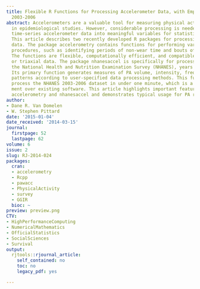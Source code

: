 ```yaml
---
title: Flexible R Functions for Processing Accelerometer Data, with Emphasis on NHANES
  2003-2006
abstract: Accelerometers are a valuable tool for measuring physical activity (PA)
  in epidemiological studies. However, considerable processing is needed to convert
  time-series accelerometer data into meaningful variables for statistical analysis.
  This article describes two recently developed R packages for processing accelerometer
  data. The package accelerometry contains functions for performing various data processing
  procedures, such as identifying periods of non-wear time and bouts of activity.
  The functions are flexible, computationally efficient, and compatible with uniaxial
  or triaxial data. The package nhanesaccel is specifically for processing data from
  the National Health and Nutrition Examination Survey (NHANES), years 2003–2006.
  Its primary function generates measures of PA volume, intensity, frequency, and
  patterns according to user-specified data processing methods. This function can
  process the NHANES 2003-2006 dataset in under one minute, which is a drastic improve
  ment over existing software. This article highlights important features of packages
  accelerometry and nhanesaccel and demonstrates typical usage for PA researchers.
author:
- Dane R. Van Domelen
- W. Stephen Pittard
date: '2015-01-04'
date_received: '2014-03-15'
journal:
  firstpage: 52
  lastpage: 62
volume: 6
issue: 2
slug: RJ-2014-024
packages:
  cran:
  - accelerometry
  - Rcpp
  - pawacc
  - PhysicalActivity
  - survey
  - GGIR
  bioc: ~
preview: preview.png
CTV:
- HighPerformanceComputing
- NumericalMathematics
- OfficialStatistics
- SocialSciences
- Survival
output:
  rjtools::rjournal_article:
    self_contained: no
    toc: no
    legacy_pdf: yes

---
```

